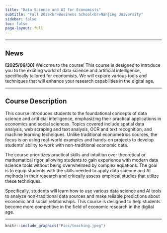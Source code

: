 ```yaml
---
title: "Data Science and AI for Economists"
subtitle: "Fall 2025<br>Business School<br>Nanjing University"
sidebar: false
toc: false
page-layout: full
---
```


------------------------------------------------------------------------

## News

::: callout-important

**[2025/06/30]** Welcome to the course! This course is designed to introduce you to the exciting world of data science and artificial intelligence, specifically tailored for economists. We will explore various tools and techniques that will enhance your research capabilities in the digital age.

:::

------------------------------------------------------------------------

## Course Description

This course introduces students to the foundational concepts of data science and artificial intelligence, emphasizing their practical applications in economics and social sciences. Topics covered include spatial data analysis, web scraping and text analysis, OCR and text recognition, and machine learning techniques. Unlike traditional econometrics courses, the focus is on using real-world examples and hands-on projects to develop students’ ability to work with non-traditional economic data.

The course prioritizes practical skills and intuition over theoretical or mathematical rigor, allowing students to gain experience with modern data science tools without being overwhelmed by complex equations. The goal is to equip students with the skills needed to apply data science and AI methods in their research and critically assess empirical studies that utilize these techniques.

Specifically, students will learn how to use various data science and AI tools to analyze non-traditional data sources and make reliable predictions about economic and social relationships. This course is designed to help students become more competitive in the field of economic research in the digital age.

------------------------------------------------------------------------

```r
knitr::include_graphics("Pics/teaching.jpeg")
```

